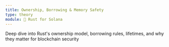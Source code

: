 ```yaml
---
title: Ownership, Borrowing & Memory Safety
type: theory
module: 🦀 Rust for Solana
---
```


Deep dive into Rust's ownership model, borrowing rules, lifetimes, and why they matter for blockchain security
